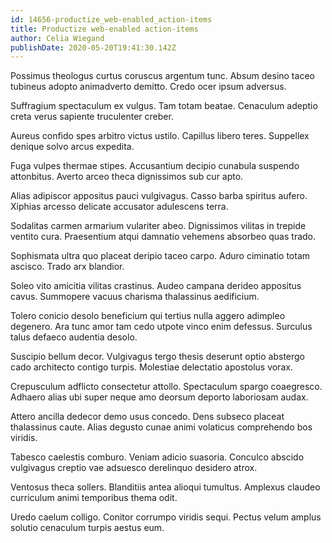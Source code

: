 ```yaml
---
id: 14656-productize_web-enabled_action-items
title: Productize web-enabled action-items
author: Celia Wiegand
publishDate: 2020-05-20T19:41:30.142Z
---
```


Possimus theologus curtus coruscus argentum tunc. Absum desino taceo tubineus adopto animadverto demitto. Credo ocer ipsum adversus.

Suffragium spectaculum ex vulgus. Tam totam beatae. Cenaculum adeptio creta verus sapiente truculenter creber.

Aureus confido spes arbitro victus ustilo. Capillus libero teres. Suppellex denique solvo arcus expedita.

Fuga vulpes thermae stipes. Accusantium decipio cunabula suspendo attonbitus. Averto arceo theca dignissimos sub cur apto.

Alias adipiscor appositus pauci vulgivagus. Casso barba spiritus aufero. Xiphias arcesso delicate accusator adulescens terra.

Sodalitas carmen armarium vulariter abeo. Dignissimos vilitas in trepide ventito cura. Praesentium atqui damnatio vehemens absorbeo quas trado.

Sophismata ultra quo placeat deripio taceo carpo. Aduro ciminatio totam ascisco. Trado arx blandior.

Soleo vito amicitia vilitas crastinus. Audeo campana derideo appositus cavus. Summopere vacuus charisma thalassinus aedificium.

Tolero conicio desolo beneficium qui tertius nulla aggero adimpleo degenero. Ara tunc amor tam cedo utpote vinco enim defessus. Surculus talus defaeco audentia desolo.

Suscipio bellum decor. Vulgivagus tergo thesis deserunt optio abstergo cado architecto contigo turpis. Molestiae delectatio apostolus vorax.

Crepusculum adflicto consectetur attollo. Spectaculum spargo coaegresco. Adhaero alias ubi super neque amo deorsum deporto laboriosam audax.

Attero ancilla dedecor demo usus concedo. Dens subseco placeat thalassinus caute. Alias degusto cunae animi volaticus comprehendo bos viridis.

Tabesco caelestis comburo. Veniam adicio suasoria. Conculco abscido vulgivagus creptio vae adsuesco derelinquo desidero atrox.

Ventosus theca sollers. Blanditiis antea alioqui tumultus. Amplexus claudeo curriculum animi temporibus thema odit.

Uredo caelum colligo. Conitor corrumpo viridis sequi. Pectus velum amplus solutio cenaculum turpis aestus eum.
